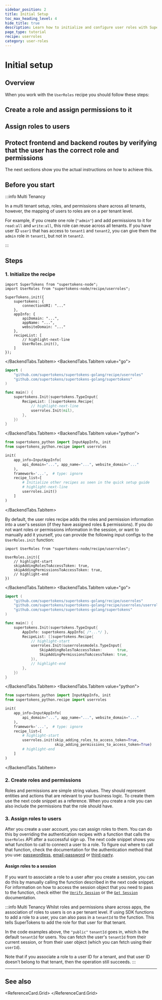 ```yaml
---
sidebar_position: 2
title: Initial Setup
toc_max_heading_level: 4
hide_title: true
description: Learn how to initialize and configure user roles with SuperTokens.
page_type: tutorial
recipe: userroles
category: user-roles
---
```




# Initial setup



## Overview 

When you work with the `UserRoles` recipe you should follow these steps:
<Steps>
## Create a role and assign permissions to it
## Assign roles to users
## Protect frontend and backend routes by verifying that the user has the correct role and permissions
</Steps>

The next sections show you the actual instructions on how to achieve this.


## Before you start

:::info Multi Tenancy

In a multi tenant setup, roles, and permissions share across all tenants, however, the mapping of users to roles are on a per tenant level.

For example, if you create one role (`"admin"`) and add permissions to it for `read:all` and `write:all`, this role can reuse across all tenants.
If you have user ID `user1` that has access to `tenant1` and `tenant2`, you can give them the `admin` role in `tenant1`, but not in `tenant2`.

:::


## Steps

### 1. Initialize the recipe

<BackendTabs>
<BackendTabs.TabItem value="nodejs">

```tsx
import SuperTokens from "supertokens-node";
import UserRoles from "supertokens-node/recipe/userroles";

SuperTokens.init({
    supertokens: {
        connectionURI: "..."
    },
    appInfo: {
        apiDomain: "...",
        appName: "...",
        websiteDomain: "..."
    },
    recipeList: [
        // highlight-next-line
        UserRoles.init(),
    ]
});
```

</BackendTabs.TabItem>
<BackendTabs.TabItem value="go">

```go
import (
	"github.com/supertokens/supertokens-golang/recipe/userroles"
	"github.com/supertokens/supertokens-golang/supertokens"
)

func main() {
	supertokens.Init(supertokens.TypeInput{
		RecipeList: []supertokens.Recipe{
            // highlight-next-line
			userroles.Init(nil),
		},
	})
}
```

</BackendTabs.TabItem> 
<BackendTabs.TabItem value="python">

```python
from supertokens_python import InputAppInfo, init
from supertokens_python.recipe import userroles

init(
    app_info=InputAppInfo(
        api_domain="...", app_name="...", website_domain="..."
    ),
    framework='...',  # type: ignore
    recipe_list=[
        # Initialize other recipes as seen in the quick setup guide
        # highlight-next-line
        userroles.init()
    ]
)
```

</BackendTabs.TabItem>
</BackendTabs>

By default, the user roles recipe adds the roles and permission information into a user's session (if they have assigned roles & permissions). If you do not want roles or permissions information in the session, or want to manually add it yourself, you can provide the following input configs to the `UserRoles.init` function:

<BackendTabs>
<BackendTabs.TabItem value="nodejs">

```tsx
import UserRoles from "supertokens-node/recipe/userroles";

UserRoles.init({
    // highlight-start
    skipAddingRolesToAccessToken: true,
    skipAddingPermissionsToAccessToken: true,
    // highlight-end
})
```

</BackendTabs.TabItem>
<BackendTabs.TabItem value="go">

```go
import (
	"github.com/supertokens/supertokens-golang/recipe/userroles"
	"github.com/supertokens/supertokens-golang/recipe/userroles/userrolesmodels"
	"github.com/supertokens/supertokens-golang/supertokens"
)

func main() {
	supertokens.Init(supertokens.TypeInput{
		AppInfo: supertokens.AppInfo{ /*...*/ },
		RecipeList: []supertokens.Recipe{
			// highlight-start
			userroles.Init(&userrolesmodels.TypeInput{
				SkipAddingRolesToAccessToken:       true,
				SkipAddingPermissionsToAccessToken: true,
			}),
			// highlight-end
		},
	})
}
```

</BackendTabs.TabItem> 
<BackendTabs.TabItem value="python">

```python
from supertokens_python import InputAppInfo, init
from supertokens_python.recipe import userroles

init(
    app_info=InputAppInfo(
        api_domain="...", app_name="...", website_domain="..."
    ),
    framework='...',  # type: ignore
    recipe_list=[
        # highlight-start
        userroles.init(skip_adding_roles_to_access_token=True,
                       skip_adding_permissions_to_access_token=True)
        # highlight-end
    ]
)
```

</BackendTabs.TabItem>
</BackendTabs>


### 2. Create roles and permissions

Roles and permissions are simple string values.
They should represent entities and actions that are relevant to your business logic.
To create them use the next code snippet as a reference.
When you create a role you can also include the permissions that the role should have.

<CreateRole />


### 3. Assign roles to users

After you create a user account, you can assign roles to them. 
You can do this by overriding the authentication recipes with a function that calls the `UserRoles` API after a successful sign up.
The next code snippet shows you what function to call to connect a user to a role.
To figure out where to call that function, check the documentation for the authentication method that you use: [passwordless](/docs/authentication/passwordless/hooks-and-overrides), [email-password](/docs/authentication/email-password/hooks-and-overrides) or [third-party](/docs/authentication/social/hooks-and-overrides).

<AssignRoleToUser />


#### Assign roles to a session

If you want to associate a role to a user after you create a session, you can do this by manually calling the function described in the next code snippet.
For information on how to access the session object that you need to pass to the function, check either the [`Verify Session`](/docs/additional-verification/session-verification/protect-api-routes#using-verify-session) or the [`Get Session`](/docs/additional-verification/session-verification/protect-api-routes#using-get-session) documentation.

<AssignRoleToSession />

:::info Multi Tenancy
Whilst roles and permissions share across apps, the association of roles to users is on a per tenant level.
If using SDK functions to add a role to a user, you can also pass in a `tenantId` to the function. This tells SuperTokens to add the role for that user for that tenant.

In the code examples above, the `"public"` `tenantId` goes in, which is the default `tenantId` for users.
You can fetch the user's `tenantId` from their current session, or from their user object (which you can fetch using their `userId`).

Note that if you associate a role to a user ID for a tenant, and that user ID doesn't belong to that tenant, then the operation still succeeds.
:::

---

## See also

<ReferenceCard.Grid>
  <ReferenceCard href="/docs/additional-verification/user-roles/protecting-routes" label="Protecting Routes with User Roles" />
  <ReferenceCard href="/docs/additional-verification/user-roles/role-management-actions" label="Role Management Actions" />
  <ReferenceCard href="/docs/additional-verification/session-verification/claim-validation" label="Session Verification" />
  <ReferenceCard href="/docs/post-authentication/dashboard/user-management" label="Dashboard User Role Management" />
</ReferenceCard.Grid>

